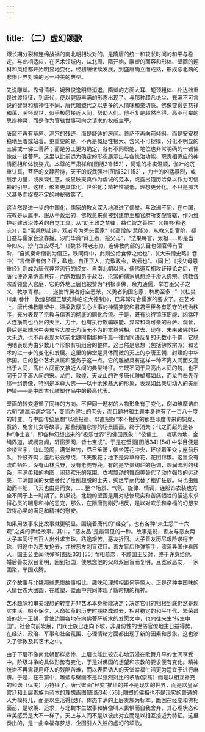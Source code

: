 ```yaml
---
---
---
```

title: （二）虚幻颂歌
---



跟长期分裂和连绵战祸的南北朝相映对的，是隋唐的统一和较长时间的和平与稳定。与此相适应，在艺术领域内，从北周、隋开始，雕塑的面容和形体、壁画的题材和风格都开始明显地变化，经初唐继续发展，到盛唐确立而成熟，形成与北魏的悲惨世界对映的另一种美的典型。

先说雕塑。秀骨清相、婉雅俊逸明显消退，隋塑的方面大耳、短颈粗体、朴达拙重是过渡特征，到唐代，便以健康丰满的形态出现了。与那种超凡绝尘、充满不可言说的智慧和精神性不同，唐代雕塑代之以更多的人情味和亲切感。佛像变得更慈祥和蔼，关怀现世，似乎极愿接近人间，帮助人们。他不复是超然自得、高不可攀的思辨神灵，而是作为管辖世事可向之请求的权威主宰。

唐窟不再有草庐、洞穴的残迹，而是舒适的房间。菩萨不再向前倾斜，而是安安稳稳地坐着或站着。更重要的是，不再是概括性极大、含义不可捉摸、分化不明显的三佛或一佛二菩萨；而是分工更为确定，各有不同职能，地位也非常明确的一铺佛像或一组菩萨。这里以比前远为确定的形态展示出与各统治功能、职责相适应的神情面相和体貌姿式。本尊的严肃祥和[图版31] [52] ，阿难的朴实温顺，伽叶的沉重认真，菩萨的文静矜持，天王的威武强壮[图版32] [53] ，力士的凶猛暴烈，或展示力量，或表现仁慈，或显映天真作为虔诚的范本，或露出饱历洽桑以作为可信赖的引导。这样，形象更具体化、世俗化；精神性减低，理想更分化，不只是那含义甚多而捉摸不定的神秘微笑了。

这当然是进一步的中国化，儒家的教义深入地渗进了佛堂。与欧洲不同，在中国，宗教是从属于、服从于政治的，佛教愈来愈被封建帝王和官府所支配管辖，作为维护封建政治体系的自觉工具。从“助王政之禁律，益仁智之善性”（《魏书·释老志》），到“常乘舆赴讲，观者号为秃头官家”（《高僧传·慧能》)，从教义到官阶，都日益与儒家合流靠拢。沙门毕竟“拜王者，报父母”，“法果每言，太祖……即是当今如来，沙门宜应尽礼”（《魏书·释老志》)，连佛教内部的头目也领官俸有官阶，“自姚秦命僧剨为僧正，秩同侍中，此则公给食俸之始也”，(《大宋僧史略》卷中）“言僧正者何？正，政也，自正正人，克敷政令，故云也”。（同上）《报父母恩重经》则成为唐代异常流行的经文。自南北朝以来，儒佛道互相攻讦辩论之后，在唐代便逐渐协调共存，而宗教服务于政治、伦常的儒家思想终于渗入佛宗。佛教各宗首领出入宫庭，它的外地上层也被赞为“利根事佛，余力通儒，举君臣父子之义，教尔青襟。……遂使悍戾者好空恶杀，义勇者徇国忘家，稗助至多…”（《杜樊川集·卷廿：敦煌郡僧正慧宛除临坛大德制》），已非常符合儒家的要求了。在艺术上，唐代佛教雕塑中，温柔敦厚关心世事的神情笑貌和君君臣臣各有职守的统治秩序，充分表现了宗教与儒家的彻底的同化合流。于是，既有执行镇压职能、凶猛吓人连筋肉也凸出的天王、力士，也有执行欺骗职能、异常和蔼可亲的菩萨、观音，最后是那端居中央雍容大度无为而无不为的本尊佛相。过去、现在、未来诸佛的巨大无边，也不再表现为以前北魏时期那种千篇一律而同语反复的无数小千佛，它聪明地表现为由少数几个形象有机组合的整体。这当然是思想（包括佛教宗派）和艺术的进一步的变化和发展。这里的佛堂是具体而微的天上的李唐王朝、封建的中华佛国。它的整个艺术从属和服务于这一点。它的雕塑具有这样一种不离人间而又高出于人间，髙出人间而又接近人间的典型特征。它既不同于只高出人间的魏，也不同于只不离人间的宋。龙门、敦煌、天龙山的许多唐代雕塑都如此，而龙门奉先寺那一组佛像，特别是本尊大佛——以十余米髙大的形象，表现如此亲切动人的美丽神情——是中国古代雕塑作品中的最高代表。

壁画的转变遵循了同样的方向。不但同一题材的人物形象有了变化，例如维摩诘由六朝“清羸示病之容”，变而为健壮的老头，而且题材和主题本身也有了一百八十度的转变。与中国传统思想“以德报德、以直报怨”本不相投的那些印度传来的饲虎、贸鸽、施舍儿女等故事，那些残酷悲惨的场景图画，终于消失；代之而起的是各种“净土变”，即各种幻想出来的“极乐世界”的佛国景象：“彼佛土……琉璃为地，金绳界道，城阙宫阁，轩窗罗网，皆七宝成”。于是在壁画[图版34] [54] 中举目便是金楼宝宇，仙山琼阁，满堂丝竹，尽日笙箫；佛坐莲花中央，环绕着圣众；座前乐队，钟鼓齐鸣；座后彩云缭绕，飞天散花；地下是异草奇花，花团锦簇。这里没有流血牺牲，没有山林荒野，没有老虎野鹿。有的是华贵绚烂的色调，圆润流利的线条，丰满柔和的构图，闹热欢乐的氛围。衣襟飘动的舞蹈美替代了动作强烈的运动美，丰满圆润的女使替代了瘦削超脱的士夫，绚烂华丽代替了粗犷狂放。马也由痩劲而丰肥，飞天也由男而女，……整个场景、气氛、旋律、情调，连服饰衣装也完全不同于上一时期了。如果说，北魏的壁画是用对悲惨现实和苦痛牺牲的描述来求得心灵的喘息和神的恩宠，那么，在隋唐则刚好相反，是以对欢乐和幸福的幻想来取得心灵的满足和精神的慰安。

如果用故事来比故事就更明显。围绕着唐代的“经变”，也有各种“未生怨”“十六观”之类的佛经故事。其中，“恶友品”是最常见的一种。故事是说，善友与恶友两太子率同行五百人出外求宝珠。路途艰苦，恶友折回。太子善友历尽艰险求得宝珠，归途中为恶友抢去，并被恶友刺盲双目。善友盲后作弹筝手，流落异国作看园人，国王公主闻他弹筝[图版33] [55] 而相慕恋，不顾国王反对，终于许身给他。婚后善友双目复明，回到祖国，使思念他的父母双目盲而复明，且宽赦恶友，一家团聚，举国欢腾。

这个故事与北魏那些悲惨故事相比，趣味和理想相距何等惊人。正是这种中国味的人情世态大团圆，在雕塑、壁画中共同体现了新时期的精神。

艺术趣味和审美理想的转变并非艺术本身所能决定；决定它们的归根到底仍然是现实生活。朝不保夕、人命如草的历史时期终成过去，相对稳定的和平年代、繁荣昌盛的统一王朝，曾使边疆各地在向佛菩萨祈求的发愿文中，也向往来生“转生中国”。社会向前发展，门阀士族已走向下坡，非身份性的世俗官僚地主日益得势，在经济、政治、军事和社会氛围、心理情绪方面都出现了新的因素和景象。这也渗入了佛教及其艺术之中。

由于下层不像南北朝那样悲惨，上层也能比较安心地沉浸在歌舞升平的世间享受中。阶级斗争的具体形势有变化，于是对佛国的想望和宗教的要求便有变化。精神统治不再需要用吓人的残酷苦难，而以表面诱人的天堂幸福生活更为适宜于进行麻痹。于是，在石窟中，雕塑与壁画不是以强烈对比的矛盾(崇髙）而是以相互补充的和谐（优美）为特征了。唐代壁画“经变”描绘的并不是现实的世界，而是以皇室宫廷和上层贵族为蓝本的理想画图[图版34] [56] ;雕塑的佛相也不是现实的普通的人为模特儿，而是以生活得很好、体态丰满的上层贵族为标本。跪倒在经变和佛相面前，是钦羡、追求，与北魏本生故事和佛像叫人畏惧而自我舍弃，其心理状态和审美感受是大不一样了。天上与人间不是以彼此对立而是以相互接近为特征。这里奏出的，是一曲幸福存梦想、企图引人入胜的虚幻的颂歌。